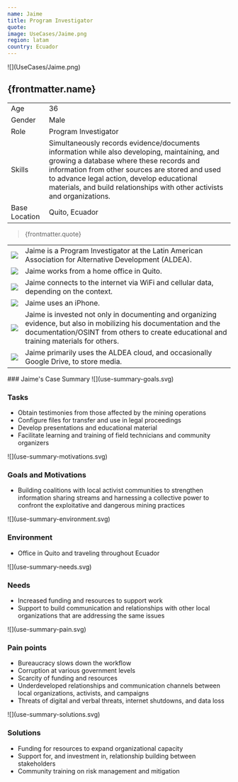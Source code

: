 ```yaml
---
name: Jaime
title: Program Investigator 
quote:
image: UseCases/Jaime.png
region: latam
country: Ecuador
---
```



<ProfileSection>
![](UseCases/Jaime.png)

## **{frontmatter.name}**

|               |                                                                                                                                                                                                                                                                                                                       |
| ------------- | --------------------------------------------------------------------------------------------------------------------------------------------------------------------------------------------------------------------------------------------------------------------------------------------------------------------- |
| Age           | 36                                                                                                                                                                                                                                                                                                                    |
| Gender        | Male                                                                                                                                                                                                                                                                                                                  |
| Role          | Program Investigator                                                                                                                                                                                                                                                                                                  |
| Skills        | Simultaneously records evidence/documents information while also developing, maintaining, and growing a database where these records and information from other sources are stored and used to advance legal action, develop educational materials, and build relationships with other activists and organizations.   |
| Base Location | Quito, Ecuador                                                                                                                                                                                                                                                                                                        |

> {frontmatter.quote}

|                    |                                                                                                                                                                                                               |
| ------------------ | ------------------------------------------------------------------------------------------------------------------------------------------------------------------------------------------------------------- |
| ![](checkmark.svg) | Jaime is a Program Investigator at the Latin American Association for Alternative Development (ALDEA).                                                                   	                                 |
| ![](squares.svg)   | Jaime works from a home office in Quito.                                                                                                                                                                      |
| ![](website.svg)   | Jaime connects to the internet via WiFi and cellular data, depending on the context.                                                                                                                          |
| ![](play.svg)      | Jaime uses an iPhone.                                                                                                                                                                                         |
| ![](squares.svg)   | Jaime is invested not only in documenting and organizing evidence, but also in mobilizing his documentation and the documentation/OSINT from others to create educational and training materials for others.  |
| ![](folder.svg)    | Jaime primarily uses the ALDEA cloud, and occasionally Google Drive, to store media.                                                                                                                          |

</ProfileSection>
<AchievementsSection>
    ### Jaime's Case Summary

<AchievementItem>
![](use-summary-goals.svg)

### Tasks

- Obtain testimonies from those affected by the mining operations
- Configure files for transfer and use in legal proceedings
- Develop presentations and educational material
- Facilitate learning and training of field technicians and community organizers

</AchievementItem>
<AchievementItem>
![](use-summary-motivations.svg)

### Goals and Motivations

- Building coalitions with local activist communities to strengthen information sharing streams and harnessing a collective power to confront the exploitative and dangerous mining practices

</AchievementItem>
<AchievementItem>
![](use-summary-environment.svg)

### Environment

- Office in Quito and traveling throughout Ecuador

</AchievementItem>
<AchievementItem>
![](use-summary-needs.svg)

### Needs

- Increased funding and resources to support work
- Support to build communication and relationships with other local organizations that are addressing the same issues

</AchievementItem>
<AchievementItem>
![](use-summary-pain.svg)

### Pain points

- Bureaucracy slows down the workflow
- Corruption at various government levels 
- Scarcity of funding and resources 
- Underdeveloped relationships and communication channels between local organizations, activists, and campaigns
- Threats of digital and verbal threats, internet shutdowns, and data loss

</AchievementItem>
<AchievementItem>
![](use-summary-solutions.svg)

### Solutions

- Funding for resources to expand organizational capacity
- Support for, and investment in, relationship building between stakeholders
- Community training on risk management and mitigation

</AchievementItem>
</AchievementsSection>
